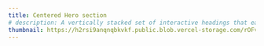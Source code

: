 ---
title: Centered Hero section
# description: A vertically stacked set of interactive headings that each reveal a section of content.
thumbnail: https://h2rsi9anqnqbkvkf.public.blob.vercel-storage.com/rOFvfTa-V4dK55wvEkjUz652JrOHzAdtQqNC70.png
---

<ComponentPreview name="components/marketing/hero/hero-simple" />